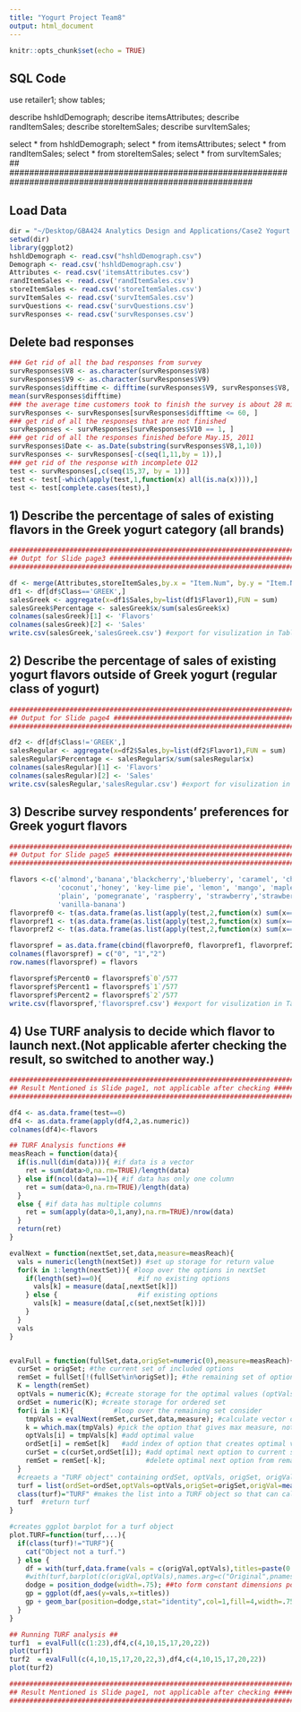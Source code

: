 ```yaml
---
title: "Yogurt Project Team8"
output: html_document
---
```


```r
knitr::opts_chunk$set(echo = TRUE)
```
## SQL Code ################################################################################################
use retailer1;
show tables;

describe hshldDemograph;
describe itemsAttributes;
describe randItemSales;
describe storeItemSales;
describe survItemSales;

select * from hshldDemograph;
select * from itemsAttributes;
select * from randItemSales;
select * from storeItemSales;
select * from survItemSales;
## #########################################################################################################

## Load Data
```r
dir = "~/Desktop/GBA424 Analytics Design and Applications/Case2 Yogurt Flavors Case/Data"
setwd(dir)
library(ggplot2)
hshldDemograph <- read.csv("hshldDemograph.csv")
Demograph <- read.csv('hshldDemograph.csv')
Attributes <- read.csv('itemsAttributes.csv')
randItemSales <- read.csv('randItemSales.csv')
storeItemSales <- read.csv('storeItemSales.csv')
survItemSales <- read.csv('survItemSales.csv')
survQuestions <- read.csv('survQuestions.csv')
survResponses <- read.csv('survResponses.csv')
```

## Delete bad responses 
```r
### Get rid of all the bad responses from survey 
survResponses$V8 <- as.character(survResponses$V8)
survResponses$V9 <- as.character(survResponses$V9)
survResponses$difftime <- difftime(survResponses$V9, survResponses$V8, units = "mins")
mean(survResponses$difftime) 
### the average time customers took to finish the survey is about 28 mins, so we consider survery finished by >60 as bad responses
survResponses <- survResponses[survResponses$difftime <= 60, ]
### get rid of all the responses that are not finished
survResponses <- survResponses[survResponses$V10 == 1, ]
### get rid of all the responses finished before May.15, 2011
survResponses$Date <- as.Date(substring(survResponses$V8,1,10))
survResponses <- survResponses[-c(seq(1,11,by = 1)),]
### get rid of the response with incomplete Q12
test <- survResponses[,c(seq(15,37, by = 1))]
test <- test[-which(apply(test,1,function(x) all(is.na(x)))),]
test <- test[complete.cases(test),]
```

## 1) Describe the percentage of sales of existing flavors in the Greek yogurt category (all brands)
```r
############################################################################################################
## Outpt for Slide page3 ###################################################################################
############################################################################################################

df <- merge(Attributes,storeItemSales,by.x = "Item.Num", by.y = "Item.Num")
df1 <- df[df$Class=='GREEK',]
salesGreek <- aggregate(x=df1$Sales,by=list(df1$Flavor1),FUN = sum)
salesGreek$Percentage <- salesGreek$x/sum(salesGreek$x)
colnames(salesGreek)[1] <- 'Flavors'
colnames(salesGreek)[2] <- 'Sales'
write.csv(salesGreek,'salesGreek.csv') #export for visulization in Tableau

```

## 2) Describe the percentage of sales of existing yogurt flavors outside of Greek yogurt (regular class of yogurt)
```r
############################################################################################################
## Output for Slide page4 ##################################################################################
############################################################################################################

df2 <- df[df$Class!='GREEK',]
salesRegular <- aggregate(x=df2$Sales,by=list(df2$Flavor1),FUN = sum)
salesRegular$Percentage <- salesRegular$x/sum(salesRegular$x)
colnames(salesRegular)[1] <- 'Flavors'
colnames(salesRegular)[2] <- 'Sales'
write.csv(salesRegular,'salesRegular.csv') #export for visulization in Tableau
```

## 3) Describe survey respondents’ preferences for Greek yogurt flavors
```r
############################################################################################################
## Output for Slide page5 ##################################################################################
############################################################################################################

flavors <-c('almond','banana','blackcherry','blueberry', 'caramel', 'chai','chocolate','cinnamon',
            'coconut','honey', 'key-lime pie', 'lemon', 'mango', 'maple', 'peach','pineapple',
            'plain', 'pomegranate', 'raspberry', 'strawberry','strawberry-banana', 'vanilla',
            'vanilla-banana')
flavorpref0 <- t(as.data.frame(as.list(apply(test,2,function(x) sum(x==0)))))
flavorpref1 <- t(as.data.frame(as.list(apply(test,2,function(x) sum(x==1)))))
flavorpref2 <- t(as.data.frame(as.list(apply(test,2,function(x) sum(x==2)))))

flavorspref = as.data.frame(cbind(flavorpref0, flavorpref1, flavorpref2))
colnames(flavorspref) = c("0", "1","2")
row.names(flavorspref) = flavors

flavorspref$Percent0 = flavorspref$`0`/577
flavorspref$Percent1 = flavorspref$`1`/577
flavorspref$Percent2 = flavorspref$`2`/577
write.csv(flavorspref,'flavorspref.csv') #export for visulization in Tableau

```

## 4) Use TURF analysis to decide which flavor to launch next.(Not applicable aferter checking the result, so switched to another way.)
```r
############################################################################################################
## Result Mentioned is Slide page1, not applicable after checking ##########################################
############################################################################################################

df4 <- as.data.frame(test==0)
df4 <- as.data.frame(apply(df4,2,as.numeric))
colnames(df4)<-flavors

## TURF Analysis functions ##
measReach = function(data){
  if(is.null(dim(data))){ #if data is a vector
    ret = sum(data>0,na.rm=TRUE)/length(data)
  } else if(ncol(data)==1){ #if data has only one column
    ret = sum(data>0,na.rm=TRUE)/length(data)
  }
  else { #if data has multiple columns
    ret = sum(apply(data>0,1,any),na.rm=TRUE)/nrow(data)
  }
  return(ret)
}

evalNext = function(nextSet,set,data,measure=measReach){
  vals = numeric(length(nextSet)) #set up storage for return value
  for(k in 1:length(nextSet)){ #loop over the options in nextSet
    if(length(set)==0){         #if no existing options
      vals[k] = measure(data[,nextSet[k]]) 
    } else {                    #if existing options
      vals[k] = measure(data[,c(set,nextSet[k])])
    }
  }
  vals
}


evalFull = function(fullSet,data,origSet=numeric(0),measure=measReach){
  curSet = origSet; #the current set of included options
  remSet = fullSet[!(fullSet%in%origSet)]; #the remaining set of options to consider
  K = length(remSet)
  optVals = numeric(K); #create storage for the optimal values (optVals)
  ordSet = numeric(K); #create storage for ordered set
  for(i in 1:K){          #loop over the remaining set consider
    tmpVals = evalNext(remSet,curSet,data,measure); #calculate vector of next evaluations
    k = which.max(tmpVals) #pick the option that gives max measure, note will pick first case if a tie!
    optVals[i] = tmpVals[k] #add optimal value
    ordSet[i] = remSet[k]   #add index of option that creates optimal value
    curSet = c(curSet,ordSet[i]); #add optimal next option to current set
    remSet = remSet[-k];          #delete optimal next option from remaining set
  }
  #creaets a "TURF object" containing ordSet, optVals, origSet, origVal, measure, and pnames
  turf = list(ordSet=ordSet,optVals=optVals,origSet=origSet,origVal=measure(data[,origSet]),measure=measure,pnames=colnames(data))
  class(turf)="TURF" #makes the list into a TURF object so that can call plot.TURF
  turf  #return turf
}

#creates ggplot barplot for a turf object
plot.TURF=function(turf,...){
  if(class(turf)!="TURF"){
    cat("Object not a turf.")
  } else {
    df = with(turf,data.frame(vals = c(origVal,optVals),titles=paste(0:length(ordSet),c("Original",pnames[ordSet]),sep=":")))
    #with(turf,barplot(c(origVal,optVals),names.arg=c("Original",pnames[ordSet])))
    dodge = position_dodge(width=.75); ##to form constant dimensions positioning for all geom's
    gp = ggplot(df,aes(y=vals,x=titles))
    gp + geom_bar(position=dodge,stat="identity",col=1,fill=4,width=.75)
  }
}

## Running TURF analysis ##
turf1  = evalFull(c(1:23),df4,c(4,10,15,17,20,22))
plot(turf1)
turf2  = evalFull(c(4,10,15,17,20,22,3),df4,c(4,10,15,17,20,22))
plot(turf2)

############################################################################################################
## Result Mentioned is Slide page1, not applicable after checking ##########################################
############################################################################################################
```



